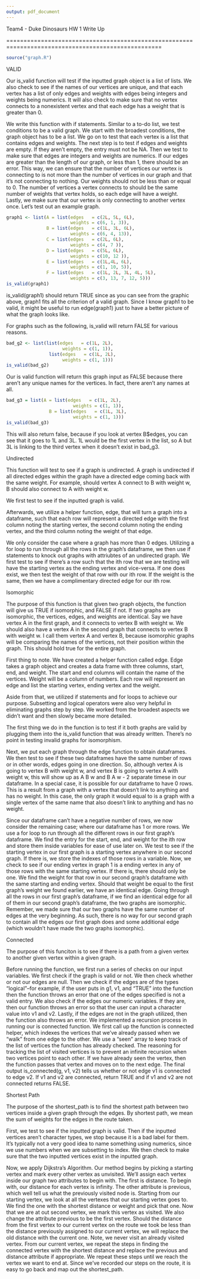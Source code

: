 ```yaml
---
output: pdf_document
---
```

Team4 - Duke Dinosaurs HW 1 Write Up

===================================================================================================

```r
source("graph.R")
```
VALID

Our is_valid function will test if the inputted graph object is a list of lists. We also check to see if the names of our vertices are unique, and that each vertex has a list of only edges and weights with edges being integers and weights being numerics. It will also check to make sure that no vertex connects to a nonexistent vertex and that each edge has a weight that is greater than 0. 

We write this function with if statements. Similar to a to-do list, we test conditions to be a valid graph. We start with the broadest conditions, the graph object has to be a list. We go on to test that each vertex is a list that contains edges and weights. The next step is to test if edges and weights are empty. If they aren't empty, the entry must not be NA. Then we test to make sure that edges are integers and weights are numerics. If our edges are greater than the length of our graph, or less than 1, there should be an error. This way, we can ensure that the number of vertices our vertex is connecting to is not more than the number of vertices in our graph and that it's not connecting to nothing. Our weights should not be less than or equal to 0. The number of vertices a vertex connects to should be the same number of weights that vertex holds, so each edge will have a weight. Lastly, we make sure that our vertex is only connecting to another vertex once. 
Let's test out an example graph. 

```r
graph1 <- list(A = list(edges   = c(2L, 5L, 6L),
                        weights = c(6, 1, 3)),
               B = list(edges   = c(1L, 3L, 6L),
                        weights = c(6, 4, 13)),
               C = list(edges   = c(2L, 6L),
                        weights = c(4, 7 )),
               D = list(edges   = c(5L, 6L),
                        weights = c(10, 12 )),
               E = list(edges   = c(1L,4L, 6L),
                        weights = c(1, 10, 5)),
               F = list(edges   = c(1L, 2L, 3L, 4L, 5L),
                        weights = c(3, 13, 7, 12, 5)))
is_valid(graph1)
```

is_valid(graph1) should return TRUE since as you can see from the graphic above, graph1 fits all the criterion of a valid graph. Since I know graph1 to be valid, it might be useful to run edge(graph1) just to have a better picture of what the graph looks like. 

For graphs such as the following, is_valid will return FALSE for various reasons. 

```r
bad_g2 <- list(list(edges   = c(1L, 2L),
                     weights = c(1, 1)),
                list(edges   = c(1L, 2L),
                     weights = c(1, 1)))
is_valid(bad_g2)
```
Our is valid function will return this graph input as FALSE because there aren't any unique names for the vertices. In fact, there aren't any names at all. 
 
```r
bad_g3 = list(A = list(edges   = c(1L, 2L),
                         weights = c(1, 1)),
                B = list(edges   = c(1L, 3L),
                         weights = c(1, 1)))
is_valid(bad_g3)
```
This will also return false, because if you look at vertex B$edges, you can see that it goes to 1L and 3L. 1L would be the first vertex in the list, so A but 3L is linking to the third vertex when it doesn't exist in bad_g3. 

Undirected 

This function will test to see if a graph is undirected. A graph is undirected if all directed edges within the graph have a directed edge coming back with the same weight. For example, should vertex A connect to B with weight w, B should also connect to A with weight w. 

We first test to see if the inputted graph is valid. 

Afterwards, we utilize a helper function, edge, that will turn a graph into a dataframe, such that each row will represent a directed edge with the first column noting the starting vertex, the second column noting the ending vertex, and the third column noting the weight of that edge. 

We only consider the case where a graph has more than 0 edges. Utilizing a for loop to run through all the rows in the graph's dataframe, we then use if statements to knock out graphs with attriubtes of an undirected graph. We first test to see if there's a row such that the ith row that we are testing will have the starting vertex as the ending vertex and vice-versa. If one does exist, we then test the weight of that row with our ith row. If the weight is the same, then we have a complimentary directed edge for our ith row.  



Isomorphic

The purpose of this function is that given two graph objects, the function will give us TRUE if isomorphic, and FALSE if not. If two graphs are isomorphic, the vertices, edges, and weights are identical. Say we have vertex A in the first graph, and it connects to vertex B with weight w. We should also have a vertex A in the second graph that connects to vertex B with weight w. I call them vertex A and vertex B, because isomorphic graphs will be comparing the names of the vertices, not their position within the graph. This should hold true for the entire graph. 

First thing to note. We have created a helper function called edge. Edge takes a graph object and creates a data frame with three columns, start, end, and weight. The start and end columns will contain the name of the vertices. Weight will be a column of numbers. Each row will represent an edge and list the starting vertex, ending vertex and the weight. 

Aside from that, we utilized if statements and for loops to achieve our purpose. Subsetting and logical operators were also very helpful in eliminating graphs step by step. We worked from the broadest aspects we didn't want and then slowly became more detailed. 

The first thing we do in the function is to test if it both graphs are valid by plugging them into the is_valid function that was already written. There's no point in testing invalid graphs for isomorphism. 

Next, we put each graph through the edge function to obtain dataframes. We then test to see if these two dataframes have the same number of rows or in other words, edges going in one direction. So, although vertex A is going to vertex B with weight w, and vertex B is going to vertex A with weight w, this will show up as A B w and B A w - 2 separate timese in our dataframe. In a special case, it is possible for our dataframe to have 0 rows. This is a result from a graph with a vertex that doesn't link to anything and has no weight. In this case, the only graph it would equal to is a graph with a single vertex of the same name that also doesn't link to anything and has no weight. 

Since our dataframe can't have a negative number of rows, we now consider the remaining case; where our dataframe has 1 or more rows. We use a for loop to run through all the different rows in our first graph's dataframe. We find the entry for the start, end, and weight for the ith row and store them inside variables for ease of use later on. We test to see if the starting vertex in our first graph is a starting vertex anywhere in our second graph. If there is, we store the indexes of those rows in a variable. Now, we check to see if our ending vertex in graph 1 is a ending vertex in any of those rows with the same starting vertex. If there is, there should only be one. We find the weight for that row in our second graph's dataframe with the same starting and ending vertex. Should that weight be equal to the first graph's weight we found earlier, we have an identical edge. Going through all the rows in our first graph's dataframe, if we find an identical edge for all of them in our second graph's dataframe, the two graphs are isomorphic. Remember, we made sure that our two graphs have the same number of edges at the very beginning. As such, there is no way for our second graph to contain all the edges our first graph does and some additional edge (which wouldn't have made the two graphs isomorphic). 




Connected

The purpose of this funciton is to see if there is a path from a given vertex to another given vertex within a given graph. 

Before running the function, we first run a series of checks on our input variables. We first check if the graph is valid or not. We then check whether or not our edges are null. Then we check if the edges are of the types "logical"--for example, if the user puts in g1, v1, and "TRUE" into the function then the function throws an error that one of the edges specified is not a valid entry. We also check if the edges our numeric variables. If they are, then our function throws an error so that the user can input a character value into v1 and v2. Lastly, if the edges are not in the graph utilized, then the function also throws an error. We implemented a recursion process in running our is connected function. We first call up the function is connected helper, which indexes the vertices that we've already passed when we "walk" from one edge to the other. We use a "seen" array to keep track of the list of vertices the function has already checked. The reasoning for tracking the list of visited vertices is to prevent an infinite recursion when two vertices point to each other. If we have already seen the vertex, then the function passes that vertex and moves on to the next edge. The final output is_connected(g, v1, v2) tells us whether or not edge v1 is connected to edge v2. If v1 and v2 are connected, return TRUE and if v1 and v2 are not connected returns FALSE.  


Shortest Path

The purpose of the shortest_path is to find the shortest path between two vertices inside a given graph through the edges. By shortest path, we mean the sum of weights for the edges in the route taken. 

First, we test to see if the inputted graph is valid. Then if the inputted vertices aren't character types, we stop because it is a bad label for them. It's typically not a very good idea to name something using numerics, since we use numbers when we are subsetting to index. We then check to make sure that the two inputted vertices exist in the inputted graph. 

Now, we apply Dijkstra's Algorithm. Our method begins by picking a starting vertex and mark every other vertex as unvisited. We'll assign each vertex inside our graph two attributes to begin with. The first is distance. To begin with, our distance for each vertex is infinity. The other attribute is previous, which well tell us what the previously visited node is. Starting from our starting vertex, we look at all the vertexes that our starting vertex goes to. We find the one with the shortest distance or weight and pick that one. Now that we are at out second vertex, we mark this vertex as visited. We also change the attribute previous to be the first vertex. Should the distance from the first vertex to our current vertex on the route we took be less than the distance previously assigned to our current vertex, we will replace the old distance with the current one. Note, we never visit an already visited vertex. From our current vertex, we repeat the steps in finding the connected vertex with the shortest distance and replace the previous and distance attribute if appropriate. We repeat these steps until we reach the vertex we want to end at. Since we've recorded our steps on the route, it is easy to go back and map out the shortest_path.


